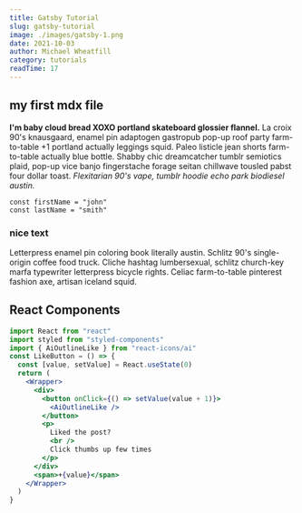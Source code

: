 ```yaml
---
title: Gatsby Tutorial
slug: gatsby-tutorial
image: ./images/gatsby-1.png
date: 2021-10-03
author: Michael Wheatfill
category: tutorials
readTime: 17
---
```



## my first mdx file

**I'm baby cloud bread XOXO portland skateboard glossier flannel.** La croix 90's
knausgaard, enamel pin adaptogen gastropub pop-up roof party farm-to-table +1 portland
actually leggings squid. Paleo listicle jean shorts farm-to-table actually blue bottle.
Shabby chic dreamcatcher tumblr semiotics plaid, pop-up vice banjo fingerstache forage
seitan chillwave tousled pabst four dollar toast. _Flexitarian 90's vape, tumblr hoodie echo
park biodiesel austin._

<div className="code">

```
const firstName = "john"
const lastName = "smith"
```

</div>

<div className="nice-text">
  <h3>nice text </h3>
  <FiInfo className="nice-text-icon" />
  <p>Letterpress enamel pin coloring book literally austin. Schlitz 90's single-origin coffee food truck. Cliche hashtag lumbersexual, schlitz church-key marfa typewriter letterpress bicycle rights. Celiac farm-to-table pinterest fashion axe, artisan iceland squid.</p>
</div>
<h2>React Components</h2>
<Counter />

```jsx
import React from "react"
import styled from "styled-components"
import { AiOutlineLike } from "react-icons/ai"
const LikeButton = () => {
  const [value, setValue] = React.useState(0)
  return (
    <Wrapper>
      <div>
        <button onClick={() => setValue(value + 1)}>
          <AiOutlineLike />
        </button>
        <p>
          Liked the post?
          <br />
          Click thumbs up few times
        </p>
      </div>
      <span>+{value}</span>
    </Wrapper>
  )
}
```
<LikeButton />
